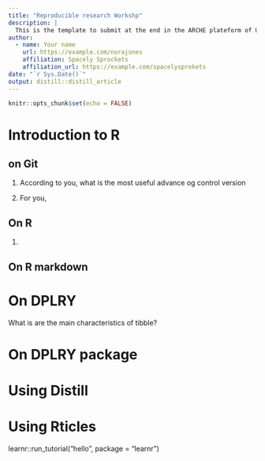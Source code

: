 ```yaml
---
title: "Reproducible research Workshp"
description: |
  This is the template to submit at the end in the ARCHE plateform of UL.
author:
  - name: Your name
    url: https://example.com/norajones
    affiliation: Spacely Sprockets
    affiliation_url: https://example.com/spacelysprokets
date: "`r Sys.Date()`"
output: distill::distill_article
---
```


```r
knitr::opts_chunk$set(echo = FALSE)
```

# Introduction to R

## on Git

1. According to you, what is the most useful advance og control version

2. For you,


## On R

1.

## On R markdown



# On DPLRY

What is are the main characteristics of  tibble?



# On DPLRY package



# Using Distill


# Using Rticles



learnr::run_tutorial("hello", package = "learnr")
